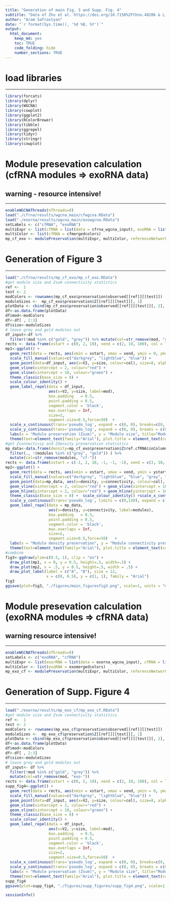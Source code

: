 ```yaml
---
title: "Generation of main Fig. 3 and Supp. Fig. 4"
subtitle: "Data of Zhu et al. https://doi.org/10.7150%2Fthno.48206 & Li et al. https://doi.org/10.1093/nar/gkx891"
author: "Aram Safrastyan"
date: "`r format(Sys.time(), '%d %B, %Y')`"
output:
  html_document: 
    keep_md: yes
    toc: TRUE
    code_folding: hide
    number_sections: TRUE
---
```


<style type="text/css">
.main-container {
  max-width: 1500px;
  margin-left: auto;
  margin-right: auto;
}
</style>

# load libraries
***

```r
library(forcats)
library(dplyr)
library(WGCNA)
library(cowplot)
library(ggplot2)
library(RColorBrewer)
library(tibble)
library(ggrepel)
library(tidyr)
library(stringr)
library(cowplot)
```

# Module presevation calculation (cfRNA modules => exoRNA data)
## warning - resource intensive! 
***

```r
enableWGCNAThreads(nThreads=8) 
load("./cfrna/results/wgcna_main/cfwgcna.RData")
load("./exorna/results/wgcna_main/exowgcna.RData")
setLabels <- c("cfRNA", "exoRNA") 
multiExpr <- list(cfRNA = list(data = cfrna_wgcna_input), exoRNA = list(data = exorna_wgcna_input))
multiColor <- list(cfRNA = cfmergedcolors)
mp_cf_exo <- modulePreservation(multiExpr, multiColor, referenceNetworks = 1, nPermutations = 100, randomSeed = 1, quickCor = 0, maxModuleSize=5000, maxGoldModuleSize=5000, parallelCalculation=T)
```

# Generation of Figure 3 
***

```r
load("./cfrna/results/mp_cf_exo/mp_cf_exo.RData")
#get module size and Zsum connectivity statistics 
ref <-  1
test <- 2
modColors <- rownames(mp_cf_exo$preservation$observed[[ref]][[test]])
moduleSizes <-  mp_cf_exo$preservation$Z[[ref]][[test]][, 1]
plotData <- cbind(mp_cf_exo$preservation$observed[[ref]][[test]][, 2], mp_cf_exo$preservation$Z[[ref]][[test]][, 2])
df<-as.data.frame(plotData)
df$mod<-modColors
df<-df[ , 2:3]
df$size<-moduleSizes
# leave grey and gold modules out
df_input<-df %>% 
  filter(!mod %in% c("gold", "grey")) %>% mutate(col=str_remove(mod, "cf-"))
rects <- data.frame(xstart = c(0, 2, 10), xend = c(2, 10, 100), col = letters[1:3])
mp1<-ggplot() + 
  geom_rect(data = rects, aes(xmin = xstart, xmax = xend, ymin = 0, ymax = 8000, fill=col), alpha = 0.15,) +  
  scale_fill_manual(values=c("darkgrey", "lightblue", "blue")) + 
  geom_point(data=df_input, aes(x=V2, y=size, colour=col), size=8, alpha=0.5) + 
  geom_vline(xintercept = 2, colour="red") + 
  geom_vline(xintercept = 10, colour="green") +
  theme_classic(base_size = 8) +  
  scale_colour_identity() +
  geom_label_repel(data = df_input,
                   aes(x=V2, y=size, label=mod),
                   box.padding   = 0.5, 
                   point.padding = 0.5,
                   segment.color = 'black',
                   max.overlaps = Inf,
                   size=2,
                   segment.size=0.5,force=50)  +
  scale_x_continuous(trans='pseudo_log', expand = c(0, 0), breaks=c(0, 2, 10, 30, 70)) +
  scale_y_continuous(trans='pseudo_log', expand = c(0, 0), breaks = c(0, 100, 300, 1000, 3000), limits = c(0, 8000)) +
  labs(x = "Module preservation (Zsum)", y = "Module size", title="Module preservation vs. module size", subtitle = "cell-free RNA modules in exosomal RNA dataset")  +
  theme(text=element_text(family="Arial"), plot.title = element_text(color="black", size=9, face="bold", hjust = 0.5), plot.subtitle = element_text(color="black", size=8, face="bold", hjust = 0.5), legend.position="none")
#get Zconnectiviy and Zdensity preservation statistics
mp_data<-data.frame(density=mp_cf_exo$preservation$Z$ref.cfRNA$inColumnsAlsoPresentIn.exoRNA$Zdensity.pres, connectivity=mp_cf_exo$preservation$Z$ref.cfRNA$inColumnsAlsoPresentIn.exoRNA$Zconnectivity.pres, modules= rownames(mp_cf_exo$preservation$observed[[ref]][[test]])) %>% 
  filter(., !(modules %in% c("grey", "gold")) ) %>% 
  mutate(col=str_remove(modules, "cf-"))
rects <- data.frame(xstart = c(-1, 2, 10, -1, -1, -1), xend = c(2, 10, 90, 90, 90, 90), ystart=c(0, 0, 0, 0, 2, 10) , yend=c(130, 130, 130, 2, 10, 130) , col = letters[1:6])
mp2<-ggplot() + 
  geom_rect(data = rects, aes(xmin = xstart, xmax = xend, ymin = ystart, ymax = yend, fill=col), alpha = 0.15,) +  
  scale_fill_manual(values=c("darkgrey", "lightblue", "blue", "grey", "lightblue", "blue")) +
  geom_point(data=mp_data, aes(x=density, y=connectivity, colour=col), size=8, alpha=0.5) +
  geom_vline(xintercept = 2, colour="red") + geom_vline(xintercept = 10, colour="green") +
  geom_hline(yintercept = 2, colour="red") + geom_hline(yintercept = 10, colour="green") +
  theme_classic(base_size = 8) +  scale_colour_identity() +scale_x_continuous(trans='pseudo_log', limits = c(-1,90), expand = c(0, 0), breaks=c(-1, 0, 2, 10, 30, 75)) +
  scale_y_continuous(trans='pseudo_log', limits = c(0,130), expand = c(0, 0), breaks = c(0, 2, 10, 30, 75)) +
  geom_label_repel(data = mp_data,
                   aes(x=density, y=connectivity, label=modules),
                   box.padding   = 0.5, 
                   point.padding = 0.5,
                   segment.color = 'black',
                   max.overlaps = Inf,
                   size=2,
                   segment.size=0.5,force=50)   +
  labs(x = "Module density preservation", y = "Module connectivity preservation", title="Module density vs. connectivity preservation", subtitle = "cell-free RNA modules in exosomal RNA dataset") +
  theme(text=element_text(family="Arial"), plot.title = element_text(color="black", size=9, face="bold", hjust = 0.5), plot.subtitle = element_text(color="black", size=8, face="bold", hjust = 0.5), legend.position="none")
#combine
fig3<-ggdraw(ylim=c(0.5, 1), clip = "on") +
  draw_plot(mp1, x = 0, y = 0.5, height=.5, width=.5) +
  draw_plot(mp2, x = .5, y = 0.5, height=.5, width = .5) +
  draw_plot_label(label = c("A", "B"), size = 12,
                  x = c(0, 0.5), y = c(1, 1), family = "Arial") 
fig3
ggsave(plot=fig3, "./figures/main_figuresfig3.png", scale=1, units = "mm", width=180, height=70)
```

# Module presevation calculation (exoRNA modules => cfRNA data)
## warning resource intensive!
***

```r
enableWGCNAThreads(nThreads=8) 
setLabels <- c("exoRNA", "cfRNA")
multiExpr <- list(exorRNA = list(data = exorna_wgcna_input), cfRNA = list(data = cfrna_wgcna_input) )
multiColor <- list(exoRNA = exomergedcolors)
mp_exo_cf <- modulePreservation(multiExpr, multiColor, referenceNetworks = 1, nPermutations = 100, randomSeed = 1, quickCor = 0, maxModuleSize=5500, maxGoldModuleSize=5500, parallelCalculation=T)
```

# Generation of Supp. Figure 4
***

```r
load("./exorna/results/mp_exo_cf/mp_exo_cf.RData")
#get module size and Zsum connectivity statistics 
ref <-  1
test <- 2
modColors <- rownames(mp_exo_cf$preservation$observed[[ref]][[test]])
moduleSizes <-  mp_exo_cf$preservation$Z[[ref]][[test]][, 1]
plotData <- cbind(mp_exo_cf$preservation$observed[[ref]][[test]][, 2], mp_exo_cf$preservation$Z[[ref]][[test]][, 2])
df<-as.data.frame(plotData)
df$mod<-modColors
df<-df[ , 2:3]
df$size<-moduleSizes
# leave grey and gold modules out
df_input<- df %>% 
  filter(!mod %in% c("gold", "grey")) %>% 
  mutate(col=str_remove(mod, "exo-"))
rects <- data.frame(xstart = c(0, 2, 10), xend = c(2, 10, 100), col = letters[1:3])
supp_fig4<-ggplot() + 
  geom_rect(data = rects, aes(xmin = xstart, xmax = xend, ymin = 0, ymax = 8000, fill=col), alpha = 0.15,) +  
  scale_fill_manual(values=c("darkgrey", "lightblue", "blue")) + 
  geom_point(data=df_input, aes(x=V2, y=size, colour=col), size=8, alpha=0.5) + 
  geom_vline(xintercept = 2, colour="red") + 
  geom_vline(xintercept = 10, colour="green") +
  theme_classic(base_size = 8) +  
  scale_colour_identity() +
  geom_label_repel(data = df_input,
                   aes(x=V2, y=size, label=mod),
                   box.padding   = 0.5, 
                   point.padding = 0.5,
                   segment.color = 'black',
                   max.overlaps = Inf,
                   size=2,
                   segment.size=0.5,force=50)  +
  scale_x_continuous(trans='pseudo_log', expand = c(0, 0), breaks=c(0, 2, 10, 30, 70)) +
  scale_y_continuous(trans='pseudo_log', expand = c(0, 0), breaks = c(0, 100, 300, 1000, 3000), limits = c(0, 8000)) +
  labs(x = "Module preservation (Zsum)", y = "Module size", title="Module preservation vs. module size", subtitle = "exosome RNA modules in cell-free RNA dataset")  +
  theme(text=element_text(family="Arial"), plot.title = element_text(color="black", size=9, face="bold", hjust = 0.5), plot.subtitle = element_text(color="black", size=8, face="bold", hjust = 0.5), legend.position="none")
supp_fig4
ggsave(plot=supp_fig4, "./figures/supp_figures/supp_fig4.png", scale=1, units = "mm", width=180, height=100)
```

```r
sessionInfo()
```
